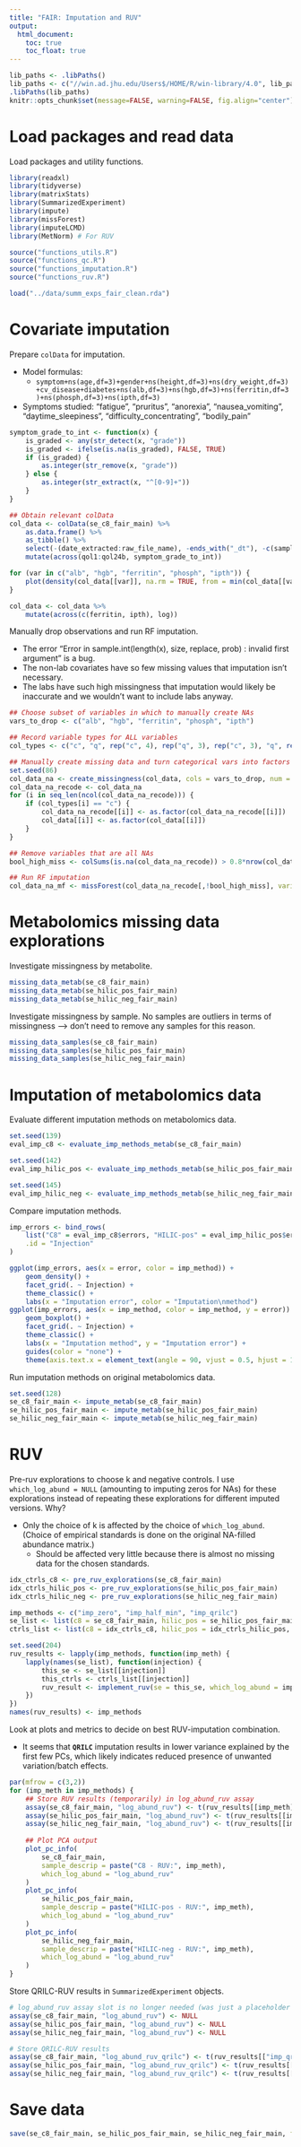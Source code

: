```yaml
---
title: "FAIR: Imputation and RUV"
output:
  html_document:
    toc: true
    toc_float: true
---
```

    
```r
lib_paths <- .libPaths()
lib_paths <- c("//win.ad.jhu.edu/Users$/HOME/R/win-library/4.0", lib_paths)
.libPaths(lib_paths)
knitr::opts_chunk$set(message=FALSE, warning=FALSE, fig.align="center")
```

# Load packages and read data

Load packages and utility functions.

```r
library(readxl)
library(tidyverse)
library(matrixStats)
library(SummarizedExperiment)
library(impute)
library(missForest)
library(imputeLCMD)
library(MetNorm) # For RUV

source("functions_utils.R")
source("functions_qc.R")
source("functions_imputation.R")
source("functions_ruv.R")

load("../data/summ_exps_fair_clean.rda")
```





# Covariate imputation

Prepare `colData` for imputation.

- Model formulas:
    - `symptom+ns(age,df=3)+gender+ns(height,df=3)+ns(dry_weight,df=3)+cv_disease+diabetes+ns(alb,df=3)+ns(hgb,df=3)+ns(ferritin,df=3)+ns(phosph,df=3)+ns(ipth,df=3)`
- Symptoms studied: "fatigue", "pruritus", "anorexia", "nausea_vomiting", "daytime_sleepiness", "difficulty_concentrating", "bodily_pain"

```r
symptom_grade_to_int <- function(x) {
    is_graded <- any(str_detect(x, "grade"))
    is_graded <- ifelse(is.na(is_graded), FALSE, TRUE)
    if (is_graded) {
        as.integer(str_remove(x, "grade"))
    } else {
        as.integer(str_extract(x, "^[0-9]+"))
    }
}

## Obtain relevant colData
col_data <- colData(se_c8_fair_main) %>%
    as.data.frame() %>%
    as_tibble() %>%
    select(-(date_extracted:raw_file_name), -ends_with("_dt"), -c(sample_id, can_dgn, rec_dgn), -starts_with("nmissing_"), -starts_with("lab_dt"), -starts_with("lab_label")) %>%
    mutate(across(qol1:qol24b, symptom_grade_to_int))

for (var in c("alb", "hgb", "ferritin", "phosph", "ipth")) {
    plot(density(col_data[[var]], na.rm = TRUE, from = min(col_data[[var]], na.rm = TRUE)), xlab = "", ylab = "", main = var)
}

col_data <- col_data %>%
    mutate(across(c(ferritin, ipth), log))
```

Manually drop observations and run RF imputation.

- The error "Error in sample.int(length(x), size, replace, prob) : 
invalid first argument" is a bug.
- The non-lab covariates have so few missing values that imputation isn't necessary.
- The labs have such high missingness that imputation would likely be inaccurate and we wouldn't want to include labs anyway.

```r
## Choose subset of variables in which to manually create NAs
vars_to_drop <- c("alb", "hgb", "ferritin", "phosph", "ipth")

## Record variable types for ALL variables
col_types <- c("c", "q", rep("c", 4), rep("q", 3), rep("c", 3), "q", rep("c", 17), rep("q", 121), "c")

## Manually create missing data and turn categorical vars into factors
set.seed(86)
col_data_na <- create_missingness(col_data, cols = vars_to_drop, num = 1, method = "mcar")
col_data_na_recode <- col_data_na
for (i in seq_len(ncol(col_data_na_recode))) {
    if (col_types[i] == "c") {
        col_data_na_recode[[i]] <- as.factor(col_data_na_recode[[i]])
        col_data[[i]] <- as.factor(col_data[[i]])
    }
}

## Remove variables that are all NAs
bool_high_miss <- colSums(is.na(col_data_na_recode)) > 0.8*nrow(col_data)

## Run RF imputation
col_data_na_mf <- missForest(col_data_na_recode[,!bool_high_miss], variablewise = TRUE)
```





# Metabolomics missing data explorations

Investigate missingness by metabolite.

```r
missing_data_metab(se_c8_fair_main)
missing_data_metab(se_hilic_pos_fair_main)
missing_data_metab(se_hilic_neg_fair_main)
```

Investigate missingness by sample. No samples are outliers in terms of missingness --> don't need to remove any samples for this reason.

```r
missing_data_samples(se_c8_fair_main)
missing_data_samples(se_hilic_pos_fair_main)
missing_data_samples(se_hilic_neg_fair_main)
```





# Imputation of metabolomics data

Evaluate different imputation methods on metabolomics data.

```r
set.seed(139)
eval_imp_c8 <- evaluate_imp_methods_metab(se_c8_fair_main)

set.seed(142)
eval_imp_hilic_pos <- evaluate_imp_methods_metab(se_hilic_pos_fair_main)

set.seed(145)
eval_imp_hilic_neg <- evaluate_imp_methods_metab(se_hilic_neg_fair_main)
```

Compare imputation methods.

```r
imp_errors <- bind_rows(
    list("C8" = eval_imp_c8$errors, "HILIC-pos" = eval_imp_hilic_pos$errors, "HILIC-neg" = eval_imp_hilic_pos$errors),
    .id = "Injection"
)
```

```r
ggplot(imp_errors, aes(x = error, color = imp_method)) +
    geom_density() +
    facet_grid(. ~ Injection) +
    theme_classic() +
    labs(x = "Imputation error", color = "Imputation\nmethod")
ggplot(imp_errors, aes(x = imp_method, color = imp_method, y = error)) +
    geom_boxplot() +
    facet_grid(. ~ Injection) +
    theme_classic() +
    labs(x = "Imputation method", y = "Imputation error") +
    guides(color = "none") +
    theme(axis.text.x = element_text(angle = 90, vjust = 0.5, hjust = 1))
```

Run imputation methods on original metabolomics data.

```r
set.seed(128)
se_c8_fair_main <- impute_metab(se_c8_fair_main)
se_hilic_pos_fair_main <- impute_metab(se_hilic_pos_fair_main)
se_hilic_neg_fair_main <- impute_metab(se_hilic_neg_fair_main)
```





# RUV

Pre-ruv explorations to choose k and negative controls. I use `which_log_abund = NULL` (amounting to imputing zeros for NAs) for these explorations instead of repeating these explorations for different imputed versions. Why?

- Only the choice of k is affected by the choice of `which_log_abund`. (Choice of empirical standards is done on the original NA-filled abundance matrix.)
    - Should be affected very little because there is almost no missing data for the chosen standards.

```r
idx_ctrls_c8 <- pre_ruv_explorations(se_c8_fair_main)
idx_ctrls_hilic_pos <- pre_ruv_explorations(se_hilic_pos_fair_main)
idx_ctrls_hilic_neg <- pre_ruv_explorations(se_hilic_neg_fair_main)
```

```r
imp_methods <- c("imp_zero", "imp_half_min", "imp_qrilc")
se_list <- list(c8 = se_c8_fair_main, hilic_pos = se_hilic_pos_fair_main, hilic_neg = se_hilic_neg_fair_main)
ctrls_list <- list(c8 = idx_ctrls_c8, hilic_pos = idx_ctrls_hilic_pos, hilic_neg = idx_ctrls_hilic_neg)

set.seed(204)
ruv_results <- lapply(imp_methods, function(imp_meth) {
    lapply(names(se_list), function(injection) {
        this_se <- se_list[[injection]]
        this_ctrls <- ctrls_list[[injection]]
        ruv_result <- implement_ruv(se = this_se, which_log_abund = imp_meth, idx_all_standards = this_ctrls, k = 3)
    })
})
names(ruv_results) <- imp_methods
```

Look at plots and metrics to decide on best RUV-imputation combination.

- It seems that **`QRILC`** imputation results in lower variance explained by the first few PCs, which likely indicates reduced presence of unwanted variation/batch effects.

```r
par(mfrow = c(3,2))
for (imp_meth in imp_methods) {
    ## Store RUV results (temporarily) in log_abund_ruv assay
    assay(se_c8_fair_main, "log_abund_ruv") <- t(ruv_results[[imp_meth]][[1]]$newY)
    assay(se_hilic_pos_fair_main, "log_abund_ruv") <- t(ruv_results[[imp_meth]][[2]]$newY)
    assay(se_hilic_neg_fair_main, "log_abund_ruv") <- t(ruv_results[[imp_meth]][[3]]$newY)
    
    ## Plot PCA output
    plot_pc_info(
        se_c8_fair_main,
        sample_descrip = paste("C8 - RUV:", imp_meth),
        which_log_abund = "log_abund_ruv"
    )
    plot_pc_info(
        se_hilic_pos_fair_main,
        sample_descrip = paste("HILIC-pos - RUV:", imp_meth),
        which_log_abund = "log_abund_ruv"
    )
    plot_pc_info(
        se_hilic_neg_fair_main,
        sample_descrip = paste("HILIC-neg - RUV:", imp_meth),
        which_log_abund = "log_abund_ruv"
    )
}
```

Store QRILC-RUV results in `SummarizedExperiment` objects.

```r
# log_abund_ruv assay slot is no longer needed (was just a placeholder for visualizations above)
assay(se_c8_fair_main, "log_abund_ruv") <- NULL
assay(se_hilic_pos_fair_main, "log_abund_ruv") <- NULL
assay(se_hilic_neg_fair_main, "log_abund_ruv") <- NULL

# Store QRILC-RUV results
assay(se_c8_fair_main, "log_abund_ruv_qrilc") <- t(ruv_results[["imp_qrilc"]][[1]]$newY)
assay(se_hilic_pos_fair_main, "log_abund_ruv_qrilc") <- t(ruv_results[["imp_qrilc"]][[2]]$newY)
assay(se_hilic_neg_fair_main, "log_abund_ruv_qrilc") <- t(ruv_results[["imp_qrilc"]][[3]]$newY)
```





# Save data

```r
save(se_c8_fair_main, se_hilic_pos_fair_main, se_hilic_neg_fair_main, file = "../data/summ_exps_fair_imputed_ruv.rda")
```



